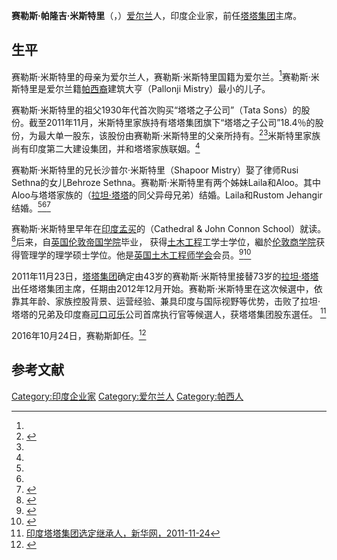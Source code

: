 '''赛勒斯·帕隆吉·米斯特里'''（{{lang-en|Cyrus Pallonji Mistry}}，{{bd|1968年|7月4日||}}）[[爱尔兰|爱尔兰]]人，印度企业家，前任[[塔塔集团|塔塔集团]]主席。

==生平==
赛勒斯·米斯特里的母亲为爱尔兰人，赛勒斯·米斯特里国籍为爱尔兰。<ref name=xhw/>赛勒斯·米斯特里是爱尔兰籍[[帕西人|帕西裔]]建筑大亨{{link-en|帕隆吉·米斯特里|Pallonji Mistry}}（Pallonji Mistry）最小的儿子。

赛勒斯·米斯特里的祖父1930年代首次购买“塔塔之子公司”（Tata Sons）的股份。截至2011年11月，米斯特里家族持有塔塔集团旗下“塔塔之子公司”18.4％的股份，为最大单一股东，该股份由赛勒斯·米斯特里的父亲所持有。<ref name=CNBC>{{cite news | title = Cyrus Mistry, a Tata in all but name | date = 23 Nov 2011 | publisher = CNBC-TV18 | url = http://www.moneycontrol.com/news/business/cyrus-mistrytataallname_623245.html | work = Reuters | accessdate = 24 November 2011 | archive-date = 2013-12-04 | archive-url = https://web.archive.org/web/20131204074744/http://www.moneycontrol.com/news/business/cyrus-mistrytataallname_623245.html | dead-url = no }}</ref><ref name=xhw/>米斯特里家族尚有印度第二大建设集团，并和塔塔家族联姻。<ref name=xhw/>

赛勒斯·米斯特里的兄长沙普尔·米斯特里（Shapoor Mistry）娶了律师Rusi Sethna的女儿Behroze Sethna。赛勒斯·米斯特里有两个姊妹Laila和Aloo。其中Aloo与塔塔家族的{{link-en|诺埃尔·塔塔|Noel Tata}}（[[拉坦·塔塔|拉坦·塔塔]]的同父异母兄弟）结婚。Laila和Rustom Jehangir结婚。<ref name=WSJ/><ref name=IBN/><ref name=NDTV>{{cite news | title = Who is Cyrus Mistry? | date = 23 November 2011 | url = http://www.ndtv.com/article/people/who-is-cyrus-mistry-152527 | work = NDTV | accessdate = 24 November 2011 | archive-date = 2012-12-27 | archive-url = https://web.archive.org/web/20121227034706/http://www.ndtv.com/article/people/who-is-cyrus-mistry-152527 | dead-url = no }}</ref>

赛勒斯·米斯特里早年在[[印度|印度]][[孟买|孟买]]的{{link-en|座堂及约翰·康农学校|Cathedral & John Connon School}}（Cathedral & John Connon School）就读。<ref>{{cite news | title = Cyrus P Mistry: Tata Sons' deputy chairman a reticent man with strategic vision, humility | date = 24 November 2011 | url = http://m.economictimes.com/PDAET/articleshow/msid-10849143,curpg-2.cms | work = Economic Times | accessdate = 24 November 2011 | archive-date = 2012-04-25 | archive-url = https://web.archive.org/web/20120425221208/http://m.economictimes.com/PDAET/articleshow/msid-10849143,curpg-2.cms | dead-url = yes }}</ref>后来，自[[英国|英国]][[伦敦帝国学院|伦敦帝国学院]]毕业， 获得[[土木工程|土木工程]]工学士学位，繼於[[伦敦商学院|伦敦商学院]]获得管理学的理学硕士学位。他是[[英国土木工程师学会|英国土木工程师学会]]会员。<ref name=WSJ>{{cite news | first = Vibhuti | last = Agarwal | title = Who is Cyrus Mistry? | date = 23 November 2011 | url = http://blogs.wsj.com/indiarealtime/2011/11/23/who-is-cyrus-mistry-next-chief-of-tata/ | work = Wall Street Journal | accessdate = 24 November 2011 | archive-date = 2019-12-20 | archive-url = https://web.archive.org/web/20191220035910/https://blogs.wsj.com/indiarealtime/2011/11/23/who-is-cyrus-mistry-next-chief-of-tata/ | dead-url = no }}</ref><ref name=IBN>{{cite news | title = Who is Cyrus Mistry? | date = 23 November 2011 | url = http://ibnlive.in.com/news/who-is-cyrus-mistry/205092-7.html | work = IBN Live | accessdate = 24 November 2011 | archive-date = 2011-11-25 | archive-url = https://web.archive.org/web/20111125212332/http://ibnlive.in.com/news/who-is-cyrus-mistry/205092-7.html | dead-url = yes }}</ref>

2011年11月23日，[[塔塔集团|塔塔集团]]确定由43岁的赛勒斯·米斯特里接替73岁的[[拉坦·塔塔|拉坦·塔塔]]出任塔塔集团主席，任期由2012年12月开始。赛勒斯·米斯特里在这次候選中，依靠其年龄、家族控股背景、运营经验、兼具印度与国际视野等优势，击败了拉坦·塔塔的兄弟及印度裔[[可口可乐|可口可乐]]公司首席执行官等候選人，获塔塔集团股东選任。
<ref name=xhw>[http://news.xinhuanet.com/fortune/2011-11/24/c_111192322.htm 印度塔塔集团选定继承人，新华网，2011-11-24]</ref>

2016年10月24日，赛勒斯卸任。<ref>{{Cite web |url=http://www.economist.com/news/business-and-finance/21709272-indias-biggest-conglomerate-unceremoniously-sacks-its-boss-cyrus-mistry-hits-back?cid1=cust%2Fddnew%2Fn%2Fn%2Fn%2F20161026n%2Fowned%2Fn%2Fn%2Fnwl%2Fn%2Fn%2FAP%2F7963818%2Femail&etear=dailydispatch |title=Cyrus Mistry hits back at being ousted from Tata |access-date=2021-05-19 |archive-date=2016-10-27 |archive-url=https://web.archive.org/web/20161027124439/http://www.economist.com/news/business-and-finance/21709272-indias-biggest-conglomerate-unceremoniously-sacks-its-boss-cyrus-mistry-hits-back?cid1=cust%2Fddnew%2Fn%2Fn%2Fn%2F20161026n%2Fowned%2Fn%2Fn%2Fnwl%2Fn%2Fn%2FAP%2F7963818%2Femail&etear=dailydispatch |dead-url=no }}</ref>
==参考文献==
{{reflist}}

{{DEFAULTSORT:Mistry, Cyrus Pallonji}}
[[Category:印度企业家|Category:印度企业家]]
[[Category:爱尔兰人|Category:爱尔兰人]]
[[Category:帕西人|Category:帕西人]]